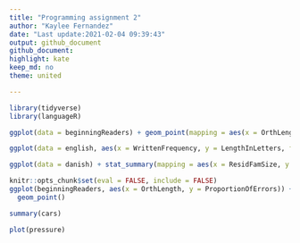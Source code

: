 ---
title: "Programming assignment 2"
author: "Kaylee Fernandez"
date: "Last update:2021-02-04 09:39:43"
output: github_document
github_document: 
highlight: kate
keep_md: no
theme: united

---
```{r}
library(tidyverse)
library(languageR)

ggplot(data = beginningReaders) + geom_point(mapping = aes(x = OrthLength, y = ProportionOfErrors), color = "hot pink") + xlab("Orthographic Length") + ylab("Proportion of Errors") + ggtitle("Scatterplot of the distribution of orthographic length\nand proportion of errors")

ggplot(data = english, aes(x = WrittenFrequency, y = LengthInLetters, fill = WordCategory)) + geom_boxplot() + xlab("Written Frequency") + ylab("Length In Letters") + ggtitle("Boxplot of the distribution of written frequency\nand length in letters by word category") + scale_fill_brewer(palette="BuPu")

ggplot(data = danish) + stat_summary(mapping = aes(x = ResidFamSize, y = LogWordFreq), fun.min = min, fun.max = max, fun = median) + geom_point(data = danish, aes(x = ResidFamSize, y = LogWordFreq), alpha = .1, color = "hot pink") + facet_wrap(~ Sex, nrow = 1)  + xlab("Residualized Morphological Family Size") + ylab("Log Transformed Affix Frequency") + ggtitle("Residualized morphological family size\nand log transformed affix frequency by sex")


```



```{r setup, include=FALSE}
knitr::opts_chunk$set(eval = FALSE, include = FALSE)
ggplot(beginningReaders, aes(x = OrthLength, y = ProportionOfErrors)) +
  geom_point()
```


```{r cars, eval=FALSE, include=FALSE}
summary(cars)
```


```{r pressure, eval=FALSE, include=FALSE}
plot(pressure)
```

